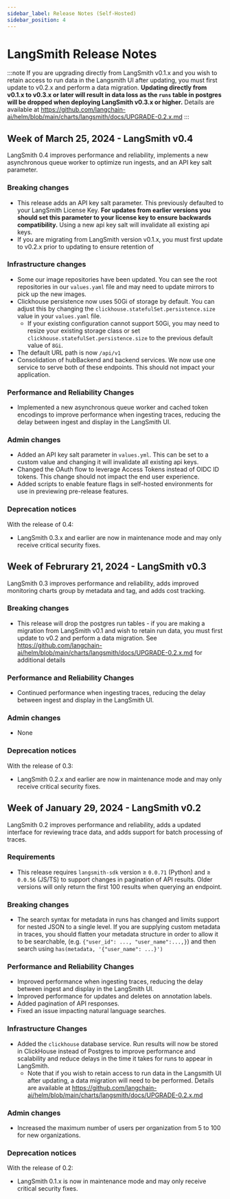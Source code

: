 ```yaml
---
sidebar_label: Release Notes (Self-Hosted)
sidebar_position: 4
---
```


# LangSmith Release Notes

:::note
If you are upgrading directly from LangSmith v0.1.x and you wish to retain access to run data in the Langsmith UI after updating, you must first update to v0.2.x and perform a data migration.  **Updating directly from v0.1.x to v0.3.x or later will result in data loss as the `runs` table in postgres will be dropped when deploying LangSmith v0.3.x or higher.**  Details are available at https://github.com/langchain-ai/helm/blob/main/charts/langsmith/docs/UPGRADE-0.2.x.md
:::

## Week of March 25, 2024 - LangSmith v0.4

LangSmith 0.4 improves performance and reliability, implements a new asynchronous queue worker to optimize run ingests, and an API key salt parameter.

### Breaking changes

- This release adds an API key salt parameter. This previously defaulted to your LangSmith License Key. **For updates from earlier versions you should set this parameter to your license key to ensure backwards compatibility.** Using a new api key salt will invalidate all existing api keys.
- If you are migrating from LangSmith version v0.1.x, you must first update to v0.2.x prior to updating to ensure retention of 

### Infrastructure changes

- Some our image repositories have been updated. You can see the root repositories in our `values.yaml` file and may need to update mirrors to pick up the new images.
- Clickhouse persistence now uses 50Gi of storage by default. You can adjust this by changing the `clickhouse.statefulSet.persistence.size` value in your `values.yaml` file.
    - If your existing configuration cannot support 50Gi, you may need to resize your existing storage class or set `clickhouse.statefulSet.persistence.size` to the previous default value of `8Gi`.
- The default URL path is now `/api/v1`
- Consolidation of hubBackend and backend services. We now use one service to serve both of these endpoints. This should not impact your application.

### Performance and Reliability Changes

- Implemented a new asynchronous queue worker and cached token encodings to improve performance when ingesting traces, reducing the delay between ingest and display in the LangSmith UI.

### Admin changes

- Added an API key salt parameter in `values.yml`.  This can be set to a custom value and changing it will invalidate all existing api keys.
- Changed the OAuth flow to leverage Access Tokens instead of OIDC ID tokens.  This change should not impact the end user experience. 
- Added scripts to enable feature flags in self-hosted environments for use in previewing pre-release features.

### Deprecation notices

With the release of 0.4:

- LangSmith 0.3.x and earlier are now in maintenance mode and may only receive critical security fixes.




## Week of Februrary 21, 2024 - LangSmith v0.3

LangSmith 0.3 improves performance and reliability, adds improved monitoring charts group by metadata and tag, and adds cost tracking.

### Breaking changes

- This release will drop the postgres run tables - if you are making a migration from LangSmith v0.1 and wish to retain run data, you must first update to v0.2 and perform a data migration.  See https://github.com/langchain-ai/helm/blob/main/charts/langsmith/docs/UPGRADE-0.2.x.md for additional details

### Performance and Reliability Changes

- Continued performance when ingesting traces, reducing the delay between ingest and display in the LangSmith UI.

### Admin changes

- None

### Deprecation notices

With the release of 0.3:

- LangSmith 0.2.x and earlier are now in maintenance mode and may only receive critical security fixes.




## Week of January 29, 2024 - LangSmith v0.2

LangSmith 0.2 improves performance and reliability, adds a updated interface for reviewing trace data, and adds support for batch processing of traces.

### Requirements

- This release requires `langsmith-sdk` version ≥ `0.0.71` (Python) and  ≥ `0.0.56` (JS/TS) to support changes in pagination of API results.  Older versions will only return the first 100 results when querying an endpoint.

### Breaking changes

- The search syntax for metadata in runs has changed and limits support for nested JSON to a single level.  If you are supplying custom metadata in traces, you should flatten your metadata structure in order to allow it to be searchable, (e.g. `{"user_id": ..., "user_name":...,}`) and then search using `has(metadata, '{"user_name": ...}')`

### Performance and Reliability Changes

- Improved performance when ingesting traces, reducing the delay between ingest and display in the LangSmith UI.
- Improved performance for updates and deletes on annotation labels.
- Added pagination of API responses.
- Fixed an issue impacting natural language searches.

### Infrastructure Changes

- Added the `clickhouse` database service.  Run results will now be stored in ClickHouse instead of Postgres to improve performance and scalability and reduce delays in the time it takes for runs to appear in LangSmith.
    - Note that if you wish to retain access to run data in the Langsmith UI after updating, a data migration will need to be performed.  Details are available at https://github.com/langchain-ai/helm/blob/main/charts/langsmith/docs/UPGRADE-0.2.x.md

### Admin changes

- Increased the maximum number of users per organization from 5 to 100 for new organizations.

### Deprecation notices

With the release of 0.2:

- LangSmith 0.1.x is now in maintenance mode and may only receive critical security fixes.